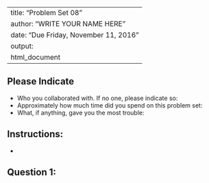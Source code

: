 
---
title: "Problem Set 08"
author: "WRITE YOUR NAME HERE"
date: "Due Friday, November 11, 2016"
output:
  html_document
---


## Please Indicate

* Who you collaborated with. If no one, please indicate so: 
* Approximately how much time did you spend on this problem set: 
* What, if anything, gave you the most trouble: 





## Instructions:

* 





## Question 1:


```r

```
